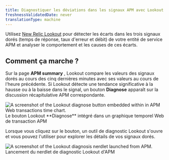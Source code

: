 ```yaml
---
title: Diagnostiquer les déviations dans les signaux APM avec Lookout
freshnessValidatedDate: never
translationType: machine
---
```


Utilisez [New Relic Lookout](/docs/new-relic-solutions/new-relic-one/core-concepts/new-relic-lookout-monitor-your-estate-glance/) pour détecter les écarts dans les trois signaux dorés (temps de réponse, taux d&apos;erreur et débit) de votre entité de service APM et analyser le comportement et les causes de ces écarts.

## Comment ça marche ?

Sur la page <DNT>**APM summary**</DNT> , Lookout compare les valeurs des signaux dorés au cours des cinq dernières minutes avec ses valeurs au cours de l&apos;heure précédente. Si Lookout détecte une tendance significative à la hausse ou à la baisse dans le signal, un bouton <DNT>**Diagnose**</DNT> apparaît sur la discussion récapitulative APM correspondante.

<img title="Embedded Lookout diagnose button" alt="A screenshot of the Lookout diagnose button embedded within in APM Web transactions time chart." src="/images/embedded-lookout-diagnose-button.webp" />

<figcaption>
  Le bouton Lookout <DNT>**Diagnose**</DNT> intégré dans un graphique temporel Web de transaction APM
</figcaption>

Lorsque vous cliquez sur le bouton, un outil de diagnostic Lookout s&apos;ouvre et vous pouvez l&apos;utiliser pour explorer les détails de vos signaux dorés.

<img title="Embedded Lookout detail" alt="A screenshot of the Lookout diagnosis nerdlet launched from APM." src="/images/embedded-lookout-detail.webp" />

<figcaption>
  Lancement du nerdlet de diagnostic Lookout d&apos;APM
</figcaption>
